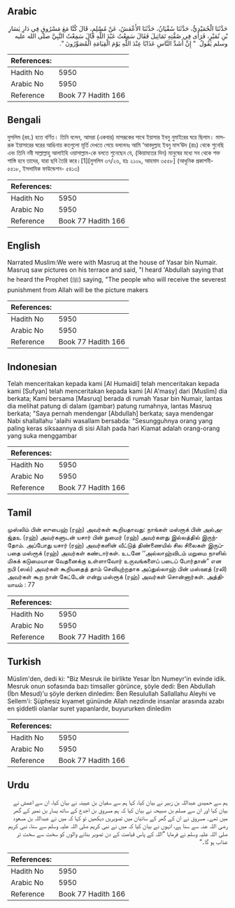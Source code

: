 ## Arabic


<div dir="rtl" lang="ar" style={{fontSize:'larger',backgroundColor:'#f8f9fa',padding:20}}>
حَدَّثَنَا الْحُمَيْدِيُّ، حَدَّثَنَا سُفْيَانُ، حَدَّثَنَا الأَعْمَشُ، عَنْ مُسْلِمٍ، قَالَ كُنَّا مَعَ مَسْرُوقٍ فِي دَارِ يَسَارِ بْنِ نُمَيْرٍ، فَرَأَى فِي صُفَّتِهِ تَمَاثِيلَ فَقَالَ سَمِعْتُ عَبْدَ اللَّهِ قَالَ سَمِعْتُ النَّبِيَّ صلى الله عليه وسلم يَقُولُ ‏ "‏ إِنَّ أَشَدَّ النَّاسِ عَذَابًا عِنْدَ اللَّهِ يَوْمَ الْقِيَامَةِ الْمُصَوِّرُونَ ‏"‏‏.‏
</div>
<div style={{backgroundColor:'#f8f9fa',padding:20, marginBottom: 10}}><table> <thead> <tr> <th>References:</th> <th></th> </tr> </thead> <tbody><tr><td>Hadith No</td><td>5950</td></tr><tr><td>Arabic No</td><td>5950</td></tr><tr><td>Reference</td><td>Book 77 Hadith 166</td></tr></tbody></table></div>

## Bengali


<div dir="ltr" lang="bn" style={{fontSize:'larger',backgroundColor:'#f8f9fa',padding:20}}>
মুসলিম (রহ.) হতে বর্ণিত। তিনি বলেন, আমরা (একবার) মাসরূকের সাথে ইয়াসার ইবনু নুমাইরের ঘরে ছিলাম। মাসরূক ইয়াসারের ঘরের আঙিনায় কতগুলো মূর্তি দেখতে পেয়ে বললেনঃ আমি ‘আবদুল্লাহ ইবনু মাস‘ঊদ (রাঃ) থেকে শুনেছি এবং তিনি নবী সাল্লাল্লাহু আলাইহি ওয়াসাল্লাম-কে বলতে শুনেছেন যে, (কিয়ামতের দিন) মানুষের মধ্যে সব থেকে শক্ত শাস্তি হবে তাদের, যারা ছবি তৈরি করে।[1][মুসলিম ৩৭/২৬, হাঃ ২১০৯, আহমাদ ৩৫৫৮] (আধুনিক প্রকাশনী- ৫৫১৮, ইসলামিক ফাউন্ডেশন- ৫৪১৩)
</div>
<div style={{backgroundColor:'#f8f9fa',padding:20, marginBottom: 10}}><table> <thead> <tr> <th>References:</th> <th></th> </tr> </thead> <tbody><tr><td>Hadith No</td><td>5950</td></tr><tr><td>Arabic No</td><td>5950</td></tr><tr><td>Reference</td><td>Book 77 Hadith 166</td></tr></tbody></table></div>

## English


<div dir="ltr" lang="en" style={{fontSize:'larger',backgroundColor:'#f8f9fa',padding:20}}>
Narrated Muslim:We were with Masruq at the house of Yasar bin Numair. Masruq saw pictures on his terrace and said, "I heard 'Abdullah saying that he heard the Prophet (ﷺ) saying, "The people who will receive the severest punishment from Allah will be the picture makers
</div>
<div style={{backgroundColor:'#f8f9fa',padding:20, marginBottom: 10}}><table> <thead> <tr> <th>References:</th> <th></th> </tr> </thead> <tbody><tr><td>Hadith No</td><td>5950</td></tr><tr><td>Arabic No</td><td>5950</td></tr><tr><td>Reference</td><td>Book 77 Hadith 166</td></tr></tbody></table></div>

## Indonesian


<div dir="ltr" lang="id" style={{fontSize:'larger',backgroundColor:'#f8f9fa',padding:20}}>
Telah menceritakan kepada kami [Al Humaidi] telah menceritakan kepada kami [Sufyan] telah menceritakan kepada kami [Al A'masy] dari [Muslim] dia berkata; Kami bersama [Masruq] berada di rumah Yasar bin Numair, lantas dia melihat patung di dalam (gambar) patung rumahnya, lantas Masruq berkata; "Saya pernah mendengar [Abdullah] berkata; saya mendengar Nabi shallallahu 'alaihi wasallam bersabda: "Sesungguhnya orang yang paling keras siksaannya di sisi Allah pada hari Kiamat adalah orang-orang yang suka menggambar
</div>
<div style={{backgroundColor:'#f8f9fa',padding:20, marginBottom: 10}}><table> <thead> <tr> <th>References:</th> <th></th> </tr> </thead> <tbody><tr><td>Hadith No</td><td>5950</td></tr><tr><td>Arabic No</td><td>5950</td></tr><tr><td>Reference</td><td>Book 77 Hadith 166</td></tr></tbody></table></div>

## Tamil


<div dir="ltr" lang="ta" style={{fontSize:'larger',backgroundColor:'#f8f9fa',padding:20}}>
முஸ்லிம் பின் ஸுபைஹ் (ரஹ்) அவர்கள் கூறியதாவது: நாங்கள் மஸ்ரூக் பின் அல்அஜ்தஉ (ரஹ்) அவர்களுடன் யசார் பின் நுமைர் (ரஹ்) அவர்களது இல்லத்தில் இருந்தோம். அப்போது யசார் (ரஹ்) அவர்களின் வீட்டுத் திண்ணையில் சில சிலைகள் இருப்பதை மஸ்ரூக் (ரஹ்) அவர்கள் கண்டார்கள். உடனே ‘‘அல்லாஹ்விடம் மறுமை நாளில் மிகக் கடுமையான வேதனைக்கு உள்ளாவோர் உருவங்களைப் படைப் போர்தான்” என நபி (ஸல்) அவர்கள் கூறியதைத் தாம் செவியுற்றதாக அப்துல்லாஹ் பின் மஸ்ஊத் (ரலி) அவர்கள் கூற நான் கேட்டேன் என்று மஸ்ரூக் (ரஹ்) அவர்கள் சொன்னார்கள். அத்தியாயம் : 77
</div>
<div style={{backgroundColor:'#f8f9fa',padding:20, marginBottom: 10}}><table> <thead> <tr> <th>References:</th> <th></th> </tr> </thead> <tbody><tr><td>Hadith No</td><td>5950</td></tr><tr><td>Arabic No</td><td>5950</td></tr><tr><td>Reference</td><td>Book 77 Hadith 166</td></tr></tbody></table></div>

## Turkish


<div dir="ltr" lang="tr" style={{fontSize:'larger',backgroundColor:'#f8f9fa',padding:20}}>
Müslim'den, dedi ki: "Biz Mesruk ile birlikte Yesar İbn Numeyr'in evinde idik. Mesruk onun sofasında bazı timsaller görünce, şöyle dedi: Ben Abdullah (İbn Mesud)'u şöyle derken dinledim: Ben Resulullah Sallallahu Aleyhi ve Sellem'i: Şüphesiz kıyamet gününde Allah nezdinde insanlar arasında azabı en şiddetli olanlar suret yapanlardır, buyururken dinledim
</div>
<div style={{backgroundColor:'#f8f9fa',padding:20, marginBottom: 10}}><table> <thead> <tr> <th>References:</th> <th></th> </tr> </thead> <tbody><tr><td>Hadith No</td><td>5950</td></tr><tr><td>Arabic No</td><td>5950</td></tr><tr><td>Reference</td><td>Book 77 Hadith 166</td></tr></tbody></table></div>

## Urdu


<div dir="rtl" lang="ur" style={{fontSize:'larger',backgroundColor:'#f8f9fa',padding:20}}>
ہم سے حمیدی عبداللہ بن زبیر نے بیان کیا، کہا ہم سے سفیان بن عیینہ نے بیان کیا، ان سے اعمش نے بیان کیا اور ان سے مسلم بن صبیحہ نے بیان کیا کہ ہم مسروق بن اجدع کے ساتھ یسار بن نمیر کے گھر میں تھے۔ مسروق نے ان کے گھر کے سائبان میں تصویریں دیکھیں تو کہا کہ میں نے عبداللہ بن مسعود رضی اللہ عنہ سے سنا ہے، انہوں نے بیان کیا کہ میں نے نبی کریم صلی اللہ علیہ وسلم سے سنا، نبی کریم صلی اللہ علیہ وسلم نے فرمایا ”اللہ کے پاس قیامت کے دن تصویر بنانے والوں کو سخت سے سخت تر عذاب ہو گا۔“
</div>
<div style={{backgroundColor:'#f8f9fa',padding:20, marginBottom: 10}}><table> <thead> <tr> <th>References:</th> <th></th> </tr> </thead> <tbody><tr><td>Hadith No</td><td>5950</td></tr><tr><td>Arabic No</td><td>5950</td></tr><tr><td>Reference</td><td>Book 77 Hadith 166</td></tr></tbody></table></div>